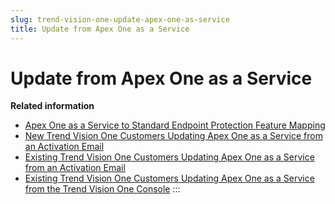 ```yaml
---
slug: trend-vision-one-update-apex-one-as-service
title: Update from Apex One as a Service
---
```

# Update from Apex One as a Service

**Related information**

- [Apex One as a Service to Standard Endpoint Protection Feature Mapping](apex-one-sep-feature-map.mdx)
- [New Trend Vision One Customers Updating Apex One as a Service from an Activation Email](new-customers-apex-one-email.mdx)
- [Existing Trend Vision One Customers Updating Apex One as a Service from an Activation Email](existing-apex-one-activation.mdx)
- [Existing Trend Vision One Customers Updating Apex One as a Service from the Trend Vision One Console](existing-apex-one-update.mdx)
:::
